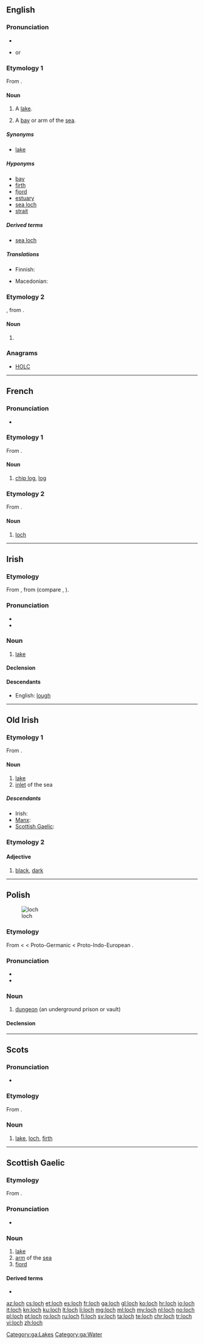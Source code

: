 {{also|Loch}}
==English==
{{wikipedia}}

===Pronunciation===
* {{IPA|/lɒx/|/lɒk/}}
* {{rhymes|ɒx}} or {{rhymes|ɒk}}

===Etymology 1===
From {{etyl|gd|en}} {{term|loch|lang=gd}}.

====Noun====
{{en-noun}}

# {{context|Scotland|lang=en}} A [[lake]].
# {{context|Scotland|lang=en}} A [[bay]] or arm of the [[sea]].

=====Synonyms=====
{{sense|lake}}
* [[lake]]

=====Hyponyms=====
{{sense|sea inlet}}
* [[bay]]
* [[firth]]
* [[fjord]]
* [[estuary]]
* [[sea loch]]
* [[strait]]

=====Derived terms=====
* [[sea loch]]

=====Translations=====
{{trans-top|lake, bay or arm of the sea}}
* Finnish: {{t+|fi|järvi}}
{{trans-mid}}
* Macedonian: {{t|mk|лох|m|tr=loh}}
{{trans-bottom}}

===Etymology 2===
{{etyl|fr|en}} {{term|looch|lang=fr}}, from {{etyl|ar|en}}.

====Noun====
{{en-noun|?}}

# {{alternative form of|looch}}

===Anagrams===
* [[HOLC#English|HOLC]]

----

==French==

===Pronunciation===
* {{IPA|/lɔk/|lang=fr}}

===Etymology 1===
From {{etyl|nl|fr}} {{term|log|lang=nl}}.

====Noun====
{{fr-noun|m}}

# {{context|nautical|lang=fr}} [[chip log]], [[log]]

===Etymology 2===
From {{etyl|en|fr}} {{term|loch|lang=en}}.

====Noun====
{{fr-noun|m}}

# [[#English|loch]]

----

==Irish==

===Etymology===
From {{etyl|sga|ga}} {{term|loch|lang=sga}}, from {{etyl|ine-pro|ga}} {{term/t|ine-pro|*laku-}} (compare {{etyl|la|-}} {{term|lacus|lang=la}}, {{etyl|ang|-}} {{term|lagu|lang=ang}}).

===Pronunciation===
* {{IPA|lang=ga|[l̪ˠɔx]}}
* {{audio|Ga-lough.ogg|loch (GA)}}

===Noun===
{{ga-noun|locha|lochanna|g=m}}

# [[lake]]

====Declension====
{{ga-decl-m3|l|och|ocha|ochanna}}

====Descendants====
* English: [[lough]]

[[Category:ga:Lakes]]
[[Category:ga:Water]]

----

==Old Irish==

===Etymology 1===
From {{etyl|ine-pro|sga}} {{term/t|ine-pro|*laku-}}.

====Noun====
{{head|sga|noun|g=n|g2=m}}

# [[lake]]
# [[inlet]] of the sea

=====Descendants=====
* Irish: {{l|ga|loch}}
* [[Manx]]: {{l|gv|logh}}
* [[Scottish Gaelic]]: {{l|gd|loch}}

===Etymology 2===

====Adjective====
{{head|sga|adjective}}

# [[black]], [[dark]]

----

==Polish==
[[Image:Celda del Castillo de la Calahorra.jpg|thumb|loch]]

===Etymology===
From {{etyl|de|pl}} {{term|Loch|lang=de}} < {{etyl|goh|-}} {{term|loh|lang=goh}} < Proto-Germanic {{term/t|gem-pro|*lōgą||site, situation, camp}} < Proto-Indo-European {{term/t|ine-pro|*legʰ-||to be situated, lie}}.

===Pronunciation===
* {{IPA|/lɔx/|lang=pl}}
* {{audio|Pl-loch.ogg|Audio}}

===Noun===
{{pl-noun|m}}

# [[dungeon]] (an underground prison or vault)

====Declension====
{{pl-decl-noun
|loch|lochy
|lochu|lochów
|lochowi|lochom
|loch|lochy
|lochem|lochami
|lochu|lochach
|lochu|lochy
}}

----

==Scots==

===Pronunciation===
* {{IPA|/lɔx/|lang=sco}}

===Etymology===
From {{etyl|gd|sco}} {{term|loch|lang=gd}}.

===Noun===
{{sco-noun}}

# [[lake]], [[#English|loch]], [[firth]]

----

==Scottish Gaelic==

===Etymology===
From {{etyl|sga|gd}} {{term|loch|lang=sga}}.

===Pronunciation===
* {{IPA|[ɫ̪ɔx]|/ɫ̪ɔx/|lang=gd}}

===Noun===
{{gd-noun|g=f|gen=locha|pl=lochan}}

# [[lake]]
# [[arm]] of the [[sea]]
# [[fiord]]

====Derived terms====
* {{l|gd|muc-locha}}

[[az:loch]]
[[cs:loch]]
[[et:loch]]
[[es:loch]]
[[fr:loch]]
[[ga:loch]]
[[gl:loch]]
[[ko:loch]]
[[hr:loch]]
[[io:loch]]
[[it:loch]]
[[kn:loch]]
[[ku:loch]]
[[lt:loch]]
[[li:loch]]
[[mg:loch]]
[[ml:loch]]
[[my:loch]]
[[nl:loch]]
[[no:loch]]
[[pl:loch]]
[[pt:loch]]
[[ro:loch]]
[[ru:loch]]
[[fi:loch]]
[[sv:loch]]
[[ta:loch]]
[[te:loch]]
[[chr:loch]]
[[tr:loch]]
[[vi:loch]]
[[zh:loch]]